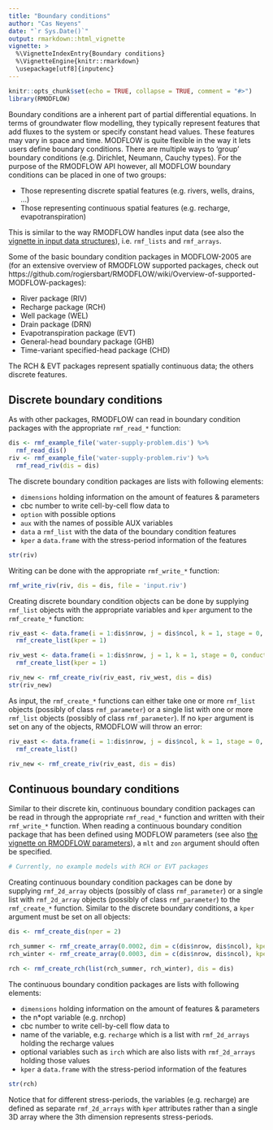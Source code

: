 ```yaml
---
title: "Boundary conditions"
author: "Cas Neyens"
date: "`r Sys.Date()`"
output: rmarkdown::html_vignette
vignette: >
  %\VignetteIndexEntry{Boundary conditions}
  %\VignetteEngine{knitr::rmarkdown}
  \usepackage[utf8]{inputenc}
---
```

```r
knitr::opts_chunk$set(echo = TRUE, collapse = TRUE, comment = "#>")
library(RMODFLOW)
```

Boundary conditions are a inherent part of partial differential equations. In terms of groundwater flow modelling, they typically represent features that add fluxes to the system or specify constant head values. These features may vary in space and time.
MODFLOW is quite flexible in the way it lets users define boundary conditions. There are multiple ways to 'group' boundary conditions (e.g. Dirichlet, Neumann, Cauchy types). For the purpose of the RMODFLOW API however, all MODFLOW boundary conditions can be placed in one of two groups: 

- Those representing discrete spatial features (e.g. rivers, wells, drains, ...)
- Those representing continuous spatial features (e.g. recharge, evapotranspiration)

This is similar to the way RMODFLOW handles input data (see also the [vignette in input data structures](input_data_structure.html)), i.e. `rmf_lists` and `rmf_arrays`. 

Some of the basic boundary condition packages in MODFLOW-2005 are (for an extensive overview of RMODFLOW supported packages, check out https://github.com/rogiersbart/RMODFLOW/wiki/Overview-of-supported-MODFLOW-packages):

- River package (RIV)
- Recharge package (RCH)
- Well package (WEL)
- Drain package (DRN)
- Evapotranspiration package (EVT)
- General-head boundary package (GHB)
- Time-variant specified-head package (CHD)

The RCH & EVT packages represent spatially continuous data; the others discrete features. 

## Discrete boundary conditions

As with other packages, RMODFLOW can read in boundary condition packages with the appropriate `rmf_read_*` function:

```r
dis <- rmf_example_file('water-supply-problem.dis') %>%
  rmf_read_dis()
riv <- rmf_example_file('water-supply-problem.riv') %>%
  rmf_read_riv(dis = dis)

```

The discrete boundary condition packages are lists with following elements: 

- `dimensions` holding information on the amount of features & parameters
-  cbc number to write cell-by-cell flow data to
- `option` with possible options
- `aux` with the names of possible AUX variables
- `data` a `rmf_list` with the data of the boundary condition features
- `kper` a `data.frame` with the stress-period information of the features

```r
str(riv)
```

Writing can be done with the appropriate `rmf_write_*` function:

```r
rmf_write_riv(riv, dis = dis, file = 'input.riv')
```

Creating discrete boundary condition objects can be done by supplying `rmf_list` objects with the appropriate variables and `kper` argument to the `rmf_create_*` function:
```r
riv_east <- data.frame(i = 1:dis$nrow, j = dis$ncol, k = 1, stage = 0, conductance = 0.02, rbot = -10) %>%
  rmf_create_list(kper = 1)

riv_west <- data.frame(i = 1:dis$nrow, j = 1, k = 1, stage = 0, conductance = 0.02, rbot = -10) %>%
  rmf_create_list(kper = 1)

riv_new <- rmf_create_riv(riv_east, riv_west, dis = dis)
str(riv_new)
```

As input, the `rmf_create_*` functions can either take one or more `rmf_list` objects (possibly of class `rmf_parameter`) or a single list with one or more `rmf_list` objects (possibly of class `rmf_parameter`). If no `kper` argument is set on any of the objects, RMODFLOW will throw an error:
```r
riv_east <- data.frame(i = 1:dis$nrow, j = dis$ncol, k = 1, stage = 0, conductance = 0.02, rbot = -10) %>%
  rmf_create_list()

riv_new <- rmf_create_riv(riv_east, dis = dis)

```


## Continuous boundary conditions
Similar to their discrete kin, continuous boundary condition packages can be read in through the appropriate `rmf_read_*` function and written with their `rmf_write_*` function. When reading a continuous boundary condition package that has been defined using MODFLOW parameters (see also [the vignette on RMODFLOW parameters](parameters.html)), a `mlt` and `zon` argument should often be specified.

```r
# Currently, no example models with RCH or EVT packages
```

Creating continuous boundary condition packages can be done by supplying `rmf_2d_array` objects (possibly of class `rmf_parameter`) or a single list with `rmf_2d_array` objects  (possibly of class `rmf_parameter`) to the `rmf_create_*` function. Similar to the discrete boundary conditions, a `kper` argument must be set on all objects:
```r
dis <- rmf_create_dis(nper = 2)

rch_summer <- rmf_create_array(0.0002, dim = c(dis$nrow, dis$ncol), kper = 1)
rch_winter <- rmf_create_array(0.0003, dim = c(dis$nrow, dis$ncol), kper = 2)

rch <- rmf_create_rch(list(rch_summer, rch_winter), dis = dis)

```

The continuous boundary condition packages are lists with following elements: 

- `dimensions` holding information on the amount of features & parameters
-  the n*opt variable (e.g. nrchop) 
-  cbc number to write cell-by-cell flow data to
-  name of the variable, e.g. `recharge` which is a list with `rmf_2d_arrays` holding the recharge values
-  optional variables such as `irch` which are also lists with `rmf_2d_arrays` holding those values
- `kper` a `data.frame` with the stress-period information of the features

```r
str(rch)
```

Notice that for different stress-periods, the variables (e.g. recharge) are defined as separate `rmf_2d_arrays` with `kper` attributes rather than a single 3D array where the 3th dimension represents stress-periods.


